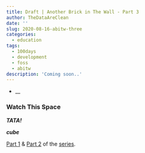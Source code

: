 ```yaml
---
title: Draft | Another Brick in The Wall - Part 3
author: TheDataAreClean
date: ''
slug: 2020-08-16-abitw-three
categories:
  - education
tags:
  - 100days
  - development
  - foss
  - abitw
description: 'Coming soon..'
---
```


* __

### Watch This Space

**_TATA!_**

**_cube_**

[Part 1](https://thedataareclean.com/blog/2020-08-14-abitw-one/){target="_blank"} & [Part 2](https://thedataareclean.com/blog/2020-08-15-abitw-two/){target="_blank"} of the [series](https://thedataareclean.com/tags/abitw/){target="_blank"}.

